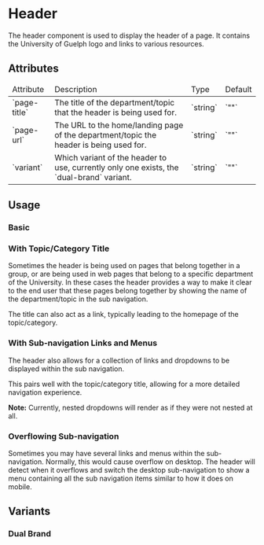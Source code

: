 

<Meta of={Stories} />

# Header

The header component is used to display the header of a page. It contains the University of Guelph logo and links to various resources.

## Attributes

<table>
  <thead>
    <tr>
      <td>Attribute</td>
      <td>Description</td>
      <td>Type</td>
      <td>Default</td>
    </tr>
  </thead>
  <tbody>
    <tr>
      <td>`page-title`</td>
      <td>The title of the department/topic that the header is being used for.</td>
      <td>`string`</td>
      <td>`""`</td>
    </tr>
    <tr>
      <td>`page-url`</td>
      <td>The URL to the home/landing page of the department/topic the header is being used for.</td>
      <td>`string`</td>
      <td>`""`</td>
    </tr>
    <tr>
      <td>`variant`</td>
      <td>Which variant of the header to use, currently only one exists, the `dual-brand` variant.</td>
      <td>`string`</td>
      <td>`""`</td>
    </tr>
  </tbody>
</table>

## Usage

### Basic

<Canvas of={Stories.Basic} />

### With Topic/Category Title

Sometimes the header is being used on pages that belong together in a group, or are being used in web pages that belong to a specific department of the University. In these cases the header provides a way to make it clear to the end user that these pages belong together by showing the name of the department/topic in the sub navigation.

<Canvas of={Stories.WithPageTitle} />

The title can also act as a link, typically leading to the homepage of the topic/category.

<Canvas of={Stories.WithPageLink} />

### With Sub-navigation Links and Menus

The header also allows for a collection of links and dropdowns to be displayed within the sub navigation.

This pairs well with the topic/category title, allowing for a more detailed navigation experience.

<Canvas of={Stories.WithSubNavigation} />

**Note:** Currently, nested dropdowns will render as if they were not nested at all.

### Overflowing Sub-navigation

Sometimes you may have several links and menus within the sub-navigation.
Normally, this would cause overflow on desktop.
The header will detect when it overflows
and switch the desktop sub-navigation
to show a menu containing all the sub navigation items similar to how it does on mobile.

<Canvas of={Stories.WithOverflowingSubNavigation} />

## Variants

### Dual Brand

<Canvas of={Stories.DualBrand} />

